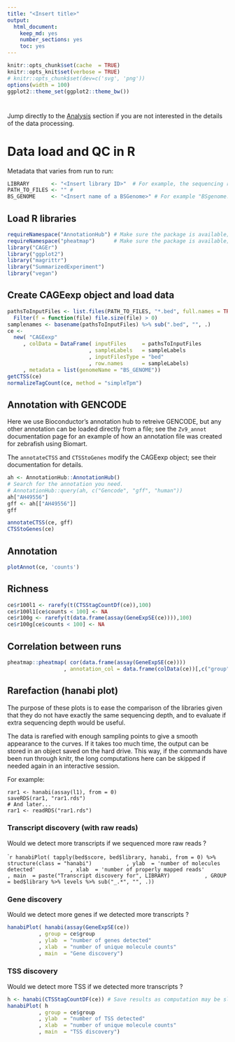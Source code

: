 ```yaml
---
title: "<Insert title>"
output: 
  html_document: 
    keep_md: yes
    number_sections: yes
    toc: yes
---
```


```r
knitr::opts_chunk$set(cache  = TRUE)
knitr::opts_knit$set(verbose = TRUE)
# knitr::opts_chunk$set(dev=c('svg', 'png'))
options(width = 100)
ggplot2::theme_set(ggplot2::theme_bw())
```

<Insert title>
==============

Jump directly to the [Analysis](#analysis) section if you are not interested in
the details of the data processing.

Data load and QC in R
=====================

Metadata that varies from run to run:

```r
LIBRARY       <- "<Insert library ID>"  # For example, the sequencing run ID.
PATH_TO_FILES <- "" # 
BS_GENOME     <- "<Insert name of a BSGenome>" # For example "BSgenome.Hsapiens.UCSC.hg38" or NULL
```

Load R libraries
----------------

```r
requireNamespace("AnnotationHub") # Make sure the package is available; but do not load it.
requireNamespace("pheatmap")      # Make sure the package is available; but do not load it.
library("CAGEr")
library("ggplot2")
library("magrittr")
library("SummarizedExperiment")
library("vegan")
```

Create CAGEexp object and load data
-----------------------------------

<!--
For a sample CAGEexp object, see the example on the CAGEexp-class documentation page.

The commands below assume an input in BED format; see the documentation page
of "inputFilesType" for a list of other supported formats.

Sample names are taken from the file names, but they can also be provided directly
when creating the colData DataFrame.
-->

```r
pathsToInputFiles <- list.files(PATH_TO_FILES, "*.bed", full.names = TRUE) %>%
  Filter(f = function(file) file.size(file) > 0)
samplenames <- basename(pathsToInputFiles) %>% sub(".bed", "", .)
ce <-
  new( "CAGEexp"
     , colData = DataFrame( inputFiles     = pathsToInputFiles
                          , sampleLabels   = sampleLabels
                          , inputFilesType = "bed"
                          , row.names      = sampleLabels)
     , metadata = list(genomeName = "BS_GENOME"))
getCTSS(ce)
normalizeTagCount(ce, method = "simpleTpm")
```

Annotation with GENCODE
-----------------------

Here we use Bioconductor's annotation hub to retreive GENCODE, but any other
annotation can be loaded directly from a file; see the `Zv9_annot` documentation
page for an example of how an annotation file was created for zebrafish
using Biomart.

The `annotateCTSS` and `CTSStoGenes` modify the CAGEexp object; see their
documentation for details.


```r
ah <- AnnotationHub::AnnotationHub()
# Search for the annotation you need.
# AnnotationHub::query(ah, c("Gencode", "gff", "human"))
ah["AH49556"]
gff <- ah[["AH49556"]]
gff

annotateCTSS(ce, gff)
CTSStoGenes(ce)
```

Annotation
----------

```r
plotAnnot(ce, 'counts')
```

Richness
--------

```r
ce$r100l1 <- rarefy(t(CTSStagCountDf(ce)),100)
ce$r100l1[ce$counts < 100] <- NA
ce$r100g <- rarefy(t(data.frame(assay(GeneExpSE(ce)))),100)
ce$r100g[ce$counts < 100] <- NA
```

Correlation between runs
------------------------

<!--
Assumes that colData(ce) has a "group" column; edit as needed.  `drop = F` is not needed
if there are more than one annotations.
-->


```r
pheatmap::pheatmap( cor(data.frame(assay(GeneExpSE(ce))))
                  , annotation_col = data.frame(colData(ce))[,c("group"), drop = F])
```


Rarefaction (hanabi plot)
-------------------------

The purpose of these plots is to ease the comparison of the libraries given that they do not have exactly the same sequencing depth, and to evaluate if extra sequencing depth would be useful.

The data is rarefied with enough sampling points to give a smooth appearance to
the curves.  If it takes too much time, the output can be stored in an object
saved on the hard drive.  This way, if the commands have been run through knitr,
the long computations here can be skipped if needed again in an interactive
session.

For example:

```
rar1 <- hanabi(assay(l1), from = 0)
saveRDS(rar1, "rar1.rds")
# And later...
rar1 <- readRDS("rar1.rds")
```

### Transcript discovery (with raw reads)

Would we detect more transcripts if we sequenced more raw reads ?

````r
hanabiPlot( tapply(bed$score, bed$library, hanabi, from = 0) %>% 
              structure(class = "hanabi")
          , ylab  = 'number of molecules detected'
          , xlab  = 'number of properly mapped reads'
          , main  = paste("Transcript discovery for", LIBRARY)
          , GROUP = bed$library %>% levels %>% sub("_.*", "", .))
```

### Gene discovery

Would we detect more genes if we detected more transcripts ?

```r
hanabiPlot( hanabi(assay(GeneExpSE(ce))
          , group = ce$group
          , ylab  = "number of genes detected"
          , xlab  = "number of unique molecule counts"
          , main  = "Gene discovery")
```

### TSS discovery

Would we detect more TSS if we detected more transcripts ?

```r
h <- hanabi(CTSStagCountDF(ce)) # Save results as computation may be slow.
hanabiPlot( h
          , group = ce$group
          , ylab  = "number of TSS detected"
          , xlab  = "number of unique molecule counts"
          , main  = "TSS discovery")
```
